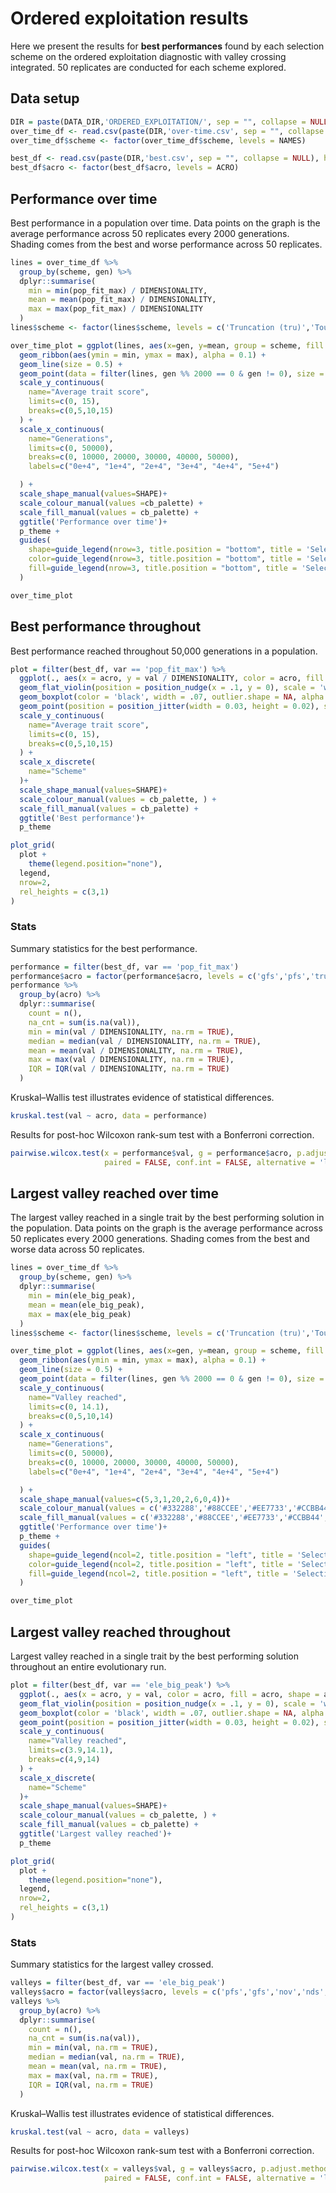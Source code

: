 # Ordered exploitation results

Here we present the results for **best performances** found by each selection scheme on the ordered exploitation diagnostic with valley crossing integrated.
50 replicates are conducted for each scheme explored.

## Data setup

```r
DIR = paste(DATA_DIR,'ORDERED_EXPLOITATION/', sep = "", collapse = NULL)
over_time_df <- read.csv(paste(DIR,'over-time.csv', sep = "", collapse = NULL), header = TRUE, stringsAsFactors = FALSE)
over_time_df$scheme <- factor(over_time_df$scheme, levels = NAMES)

best_df <- read.csv(paste(DIR,'best.csv', sep = "", collapse = NULL), header = TRUE, stringsAsFactors = FALSE)
best_df$acro <- factor(best_df$acro, levels = ACRO)
```

## Performance over time

Best performance in a population over time.
Data points on the graph is the average performance across 50 replicates every 2000 generations.
Shading comes from the best and worse performance across 50 replicates.


```r
lines = over_time_df %>%
  group_by(scheme, gen) %>%
  dplyr::summarise(
    min = min(pop_fit_max) / DIMENSIONALITY,
    mean = mean(pop_fit_max) / DIMENSIONALITY,
    max = max(pop_fit_max) / DIMENSIONALITY
  )
lines$scheme <- factor(lines$scheme, levels = c('Truncation (tru)','Tournament (tor)','Lexicase (lex)','Random (ran)','Genotypic Fitness Sharing (gfs)','Phenotypic Fitness Sharing (pfs)','Nondominated Sorting (nds)','Novelty Search (nov)'))

over_time_plot = ggplot(lines, aes(x=gen, y=mean, group = scheme, fill = scheme, color = scheme, shape = scheme)) +
  geom_ribbon(aes(ymin = min, ymax = max), alpha = 0.1) +
  geom_line(size = 0.5) +
  geom_point(data = filter(lines, gen %% 2000 == 0 & gen != 0), size = 1.5, stroke = 2.0, alpha = 1.0) +
  scale_y_continuous(
    name="Average trait score",
    limits=c(0, 15),
    breaks=c(0,5,10,15)
  ) +
  scale_x_continuous(
    name="Generations",
    limits=c(0, 50000),
    breaks=c(0, 10000, 20000, 30000, 40000, 50000),
    labels=c("0e+4", "1e+4", "2e+4", "3e+4", "4e+4", "5e+4")

  ) +
  scale_shape_manual(values=SHAPE)+
  scale_colour_manual(values =cb_palette) +
  scale_fill_manual(values = cb_palette) +
  ggtitle('Performance over time')+
  p_theme +
  guides(
    shape=guide_legend(nrow=3, title.position = "bottom", title = 'Selection Scheme'),
    color=guide_legend(nrow=3, title.position = "bottom", title = 'Selection Scheme'),
    fill=guide_legend(nrow=3, title.position = "bottom", title = 'Selection Scheme')
  )

over_time_plot
```

## Best performance throughout

Best performance reached throughout 50,000 generations in a population.


```r
plot = filter(best_df, var == 'pop_fit_max') %>%
  ggplot(., aes(x = acro, y = val / DIMENSIONALITY, color = acro, fill = acro, shape = acro)) +
  geom_flat_violin(position = position_nudge(x = .1, y = 0), scale = 'width', alpha = 0.2, width = 1.5) +
  geom_boxplot(color = 'black', width = .07, outlier.shape = NA, alpha = 0.0, size = 1.0, position = position_nudge(x = .16, y = 0)) +
  geom_point(position = position_jitter(width = 0.03, height = 0.02), size = 2.0, alpha = 1.0) +
  scale_y_continuous(
    name="Average trait score",
    limits=c(0, 15),
    breaks=c(0,5,10,15)
  ) +
  scale_x_discrete(
    name="Scheme"
  )+
  scale_shape_manual(values=SHAPE)+
  scale_colour_manual(values = cb_palette, ) +
  scale_fill_manual(values = cb_palette) +
  ggtitle('Best performance')+
  p_theme

plot_grid(
  plot +
    theme(legend.position="none"),
  legend,
  nrow=2,
  rel_heights = c(3,1)
)
```

### Stats

Summary statistics for the best performance.

```r
performance = filter(best_df, var == 'pop_fit_max')
performance$acro = factor(performance$acro, levels = c('gfs','pfs','tru','tor','lex','nov','nds','ran'))
performance %>%
  group_by(acro) %>%
  dplyr::summarise(
    count = n(),
    na_cnt = sum(is.na(val)),
    min = min(val / DIMENSIONALITY, na.rm = TRUE),
    median = median(val / DIMENSIONALITY, na.rm = TRUE),
    mean = mean(val / DIMENSIONALITY, na.rm = TRUE),
    max = max(val / DIMENSIONALITY, na.rm = TRUE),
    IQR = IQR(val / DIMENSIONALITY, na.rm = TRUE)
  )
```

Kruskal–Wallis test illustrates evidence of statistical differences.

```r
kruskal.test(val ~ acro, data = performance)
```

Results for post-hoc Wilcoxon rank-sum test with a Bonferroni correction.

```r
pairwise.wilcox.test(x = performance$val, g = performance$acro, p.adjust.method = "bonferroni",
                     paired = FALSE, conf.int = FALSE, alternative = 'l')
```

## Largest valley reached over time

The largest valley reached in a single trait by the best performing solution in the population.
Data points on the graph is the average performance across 50 replicates every 2000 generations.
Shading comes from the best and worse data across 50 replicates.


```r
lines = over_time_df %>%
  group_by(scheme, gen) %>%
  dplyr::summarise(
    min = min(ele_big_peak),
    mean = mean(ele_big_peak),
    max = max(ele_big_peak)
  )
lines$scheme <- factor(lines$scheme, levels = c('Truncation (tru)','Tournament (tor)','Lexicase (lex)','Random (ran)','Genotypic Fitness Sharing (gfs)','Phenotypic Fitness Sharing (pfs)','Nondominated Sorting (nds)','Novelty Search (nov)'))

over_time_plot = ggplot(lines, aes(x=gen, y=mean, group = scheme, fill = scheme, color = scheme, shape = scheme)) +
  geom_ribbon(aes(ymin = min, ymax = max), alpha = 0.1) +
  geom_line(size = 0.5) +
  geom_point(data = filter(lines, gen %% 2000 == 0 & gen != 0), size = 1.5, stroke = 2.0, alpha = 1.0) +
  scale_y_continuous(
    name="Valley reached",
    limits=c(0, 14.1),
    breaks=c(0,5,10,14)
  ) +
  scale_x_continuous(
    name="Generations",
    limits=c(0, 50000),
    breaks=c(0, 10000, 20000, 30000, 40000, 50000),
    labels=c("0e+4", "1e+4", "2e+4", "3e+4", "4e+4", "5e+4")

  ) +
  scale_shape_manual(values=c(5,3,1,20,2,6,0,4))+
  scale_colour_manual(values = c('#332288','#88CCEE','#EE7733','#CCBB44','#EE3377','#117733','#882255','#44AA99')) +
  scale_fill_manual(values = c('#332288','#88CCEE','#EE7733','#CCBB44','#EE3377','#117733','#882255','#44AA99')) +
  ggtitle('Performance over time')+
  p_theme +
  guides(
    shape=guide_legend(ncol=2, title.position = "left", title = 'Selection \nScheme'),
    color=guide_legend(ncol=2, title.position = "left", title = 'Selection \nScheme'),
    fill=guide_legend(ncol=2, title.position = "left", title = 'Selection \nScheme')
  )

over_time_plot
```

## Largest valley reached throughout

Largest valley reached in a single trait by the best performing solution throughout an entire evolutionary run.

```r
plot = filter(best_df, var == 'ele_big_peak') %>%
  ggplot(., aes(x = acro, y = val, color = acro, fill = acro, shape = acro)) +
  geom_flat_violin(position = position_nudge(x = .1, y = 0), scale = 'width', alpha = 0.2, width = 1.5) +
  geom_boxplot(color = 'black', width = .07, outlier.shape = NA, alpha = 0.0, size = 1.0, position = position_nudge(x = .16, y = 0)) +
  geom_point(position = position_jitter(width = 0.03, height = 0.02), size = 2.0, alpha = 1.0) +
  scale_y_continuous(
    name="Valley reached",
    limits=c(3.9,14.1),
    breaks=c(4,9,14)
  ) +
  scale_x_discrete(
    name="Scheme"
  )+
  scale_shape_manual(values=SHAPE)+
  scale_colour_manual(values = cb_palette, ) +
  scale_fill_manual(values = cb_palette) +
  ggtitle('Largest valley reached')+
  p_theme

plot_grid(
  plot +
    theme(legend.position="none"),
  legend,
  nrow=2,
  rel_heights = c(3,1)
)
```

### Stats

Summary statistics for the largest valley crossed.

```r
valleys = filter(best_df, var == 'ele_big_peak')
valleys$acro = factor(valleys$acro, levels = c('pfs','gfs','nov','nds','ran','tru','tor','lex'))
valleys %>%
  group_by(acro) %>%
  dplyr::summarise(
    count = n(),
    na_cnt = sum(is.na(val)),
    min = min(val, na.rm = TRUE),
    median = median(val, na.rm = TRUE),
    mean = mean(val, na.rm = TRUE),
    max = max(val, na.rm = TRUE),
    IQR = IQR(val, na.rm = TRUE)
  )
```


Kruskal–Wallis test illustrates evidence of statistical differences.

```r
kruskal.test(val ~ acro, data = valleys)
```

Results for post-hoc Wilcoxon rank-sum test with a Bonferroni correction.

```r
pairwise.wilcox.test(x = valleys$val, g = valleys$acro, p.adjust.method = "bonferroni",
                     paired = FALSE, conf.int = FALSE, alternative = 'l')
```